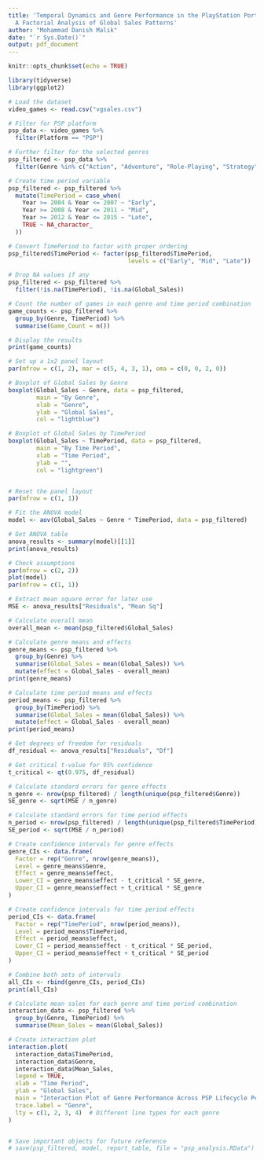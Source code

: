 ```yaml
---
title: 'Temporal Dynamics and Genre Performance in the PlayStation Portable Market:
  A Factorial Analysis of Global Sales Patterns'
author: "Mohammad Danish Malik"
date: "`r Sys.Date()`"
output: pdf_document
---
```


```r
knitr::opts_chunk$set(echo = TRUE)

library(tidyverse)
library(ggplot2)

# Load the dataset
video_games <- read.csv("vgsales.csv")

# Filter for PSP platform
psp_data <- video_games %>% 
  filter(Platform == "PSP")

# Further filter for the selected genres
psp_filtered <- psp_data %>%
  filter(Genre %in% c("Action", "Adventure", "Role-Playing", "Strategy"))

# Create time period variable
psp_filtered <- psp_filtered %>%
  mutate(TimePeriod = case_when(
    Year >= 2004 & Year <= 2007 ~ "Early",
    Year >= 2008 & Year <= 2011 ~ "Mid",
    Year >= 2012 & Year <= 2015 ~ "Late",
    TRUE ~ NA_character_
  ))

# Convert TimePeriod to factor with proper ordering
psp_filtered$TimePeriod <- factor(psp_filtered$TimePeriod, 
                                  levels = c("Early", "Mid", "Late"))

# Drop NA values if any
psp_filtered <- psp_filtered %>% 
  filter(!is.na(TimePeriod), !is.na(Global_Sales))

# Count the number of games in each genre and time period combination
game_counts <- psp_filtered %>%
  group_by(Genre, TimePeriod) %>%
  summarise(Game_Count = n())

# Display the results
print(game_counts)

# Set up a 1x2 panel layout
par(mfrow = c(1, 2), mar = c(5, 4, 3, 1), oma = c(0, 0, 2, 0))

# Boxplot of Global Sales by Genre
boxplot(Global_Sales ~ Genre, data = psp_filtered, 
        main = "By Genre", 
        xlab = "Genre", 
        ylab = "Global Sales", 
        col = "lightblue")

# Boxplot of Global Sales by TimePeriod
boxplot(Global_Sales ~ TimePeriod, data = psp_filtered, 
        main = "By Time Period", 
        xlab = "Time Period", 
        ylab = "", 
        col = "lightgreen")


# Reset the panel layout
par(mfrow = c(1, 1))

# Fit the ANOVA model
model <- aov(Global_Sales ~ Genre * TimePeriod, data = psp_filtered)

# Get ANOVA table
anova_results <- summary(model)[[1]]
print(anova_results)

# Check assumptions
par(mfrow = c(2, 2))
plot(model)
par(mfrow = c(1, 1))

# Extract mean square error for later use
MSE <- anova_results["Residuals", "Mean Sq"]

# Calculate overall mean
overall_mean <- mean(psp_filtered$Global_Sales)

# Calculate genre means and effects
genre_means <- psp_filtered %>%
  group_by(Genre) %>%
  summarise(Global_Sales = mean(Global_Sales)) %>%
  mutate(effect = Global_Sales - overall_mean)
print(genre_means)

# Calculate time period means and effects
period_means <- psp_filtered %>%
  group_by(TimePeriod) %>%
  summarise(Global_Sales = mean(Global_Sales)) %>%
  mutate(effect = Global_Sales - overall_mean)
print(period_means)

# Get degrees of freedom for residuals
df_residual <- anova_results["Residuals", "Df"]

# Get critical t-value for 95% confidence
t_critical <- qt(0.975, df_residual)

# Calculate standard errors for genre effects
n_genre <- nrow(psp_filtered) / length(unique(psp_filtered$Genre))
SE_genre <- sqrt(MSE / n_genre)

# Calculate standard errors for time period effects
n_period <- nrow(psp_filtered) / length(unique(psp_filtered$TimePeriod))
SE_period <- sqrt(MSE / n_period)

# Create confidence intervals for genre effects
genre_CIs <- data.frame(
  Factor = rep("Genre", nrow(genre_means)),
  Level = genre_means$Genre,
  Effect = genre_means$effect,
  Lower_CI = genre_means$effect - t_critical * SE_genre,
  Upper_CI = genre_means$effect + t_critical * SE_genre
)

# Create confidence intervals for time period effects
period_CIs <- data.frame(
  Factor = rep("TimePeriod", nrow(period_means)),
  Level = period_means$TimePeriod,
  Effect = period_means$effect,
  Lower_CI = period_means$effect - t_critical * SE_period,
  Upper_CI = period_means$effect + t_critical * SE_period
)

# Combine both sets of intervals
all_CIs <- rbind(genre_CIs, period_CIs)
print(all_CIs)

# Calculate mean sales for each genre and time period combination
interaction_data <- psp_filtered %>%
  group_by(Genre, TimePeriod) %>%
  summarise(Mean_Sales = mean(Global_Sales))

# Create interaction plot
interaction.plot(
  interaction_data$TimePeriod, 
  interaction_data$Genre, 
  interaction_data$Mean_Sales,
  legend = TRUE,
  xlab = "Time Period",
  ylab = "Global Sales",
  main = "Interaction Plot of Genre Performance Across PSP Lifecycle Periods",
  trace.label = "Genre",
  lty = c(1, 2, 3, 4)  # Different line types for each genre
)


# Save important objects for future reference
# save(psp_filtered, model, report_table, file = "psp_analysis.RData")
```





